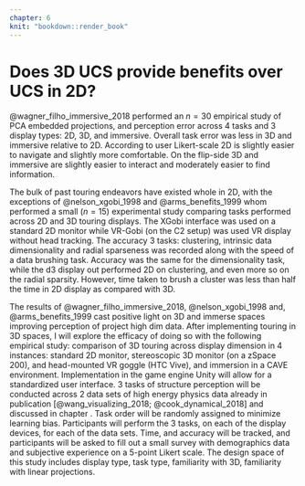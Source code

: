 ```yaml
---
chapter: 6
knit: "bookdown::render_book"
---
```


# Does 3D UCS provide benefits over UCS in 2D? {#ch:UCS_3dvs2d}

<!-- Display types come in a plethora of sizes and technologies each is unique and optimized for specific uses and viewing conditions. It's a rapidly changing and shifting environment with a plethora of applications. Which and how to best use 2D computer minters will generate as many varied opinions as people asked. The question is only exaggerated when 3D display devices are considered. -->

@wagner_filho_immersive_2018 performed an $n=30$ empirical study of PCA embedded projections, and perception error across 4 tasks and 3 display types: 2D, 3D, and immersive. Overall task error was less in 3D and immersive relative to 2D. According to user Likert-scale 2D is slightly easier to navigate and slightly more comfortable. On the flip-side 3D and immersive are slightly easier to interact and moderately easier to find information.

The bulk of past touring endeavors have existed whole in 2D, with the exceptions of @nelson_xgobi_1998 and @arms_benefits_1999 whom performed a small ($n=15$) experimental study comparing tasks performed across 2D and 3D touring displays. The XGobi interface was used on a standard 2D monitor while VR-Gobi (on the C2 setup) was used VR display without head tracking. The accuracy 3 tasks: clustering, intrinsic data dimensionality and radial sparseness was recorded along with the speed of a data brushing task. Accuracy was the same for the dimensionality task, while the d3 display out performed 2D on clustering, and even more so on the radial sparsity. However, time taken to brush a cluster was less than half the time in 2D display as compared with 3D. 

The results of @wagner_filho_immersive_2018, @nelson_xgobi_1998 and, @arms_benefits_1999 cast positive light on 3D and immerse spaces improving perception of project high dim data. After implementing touring in 3D spaces, I will explore the efficacy of doing so with the following 
empirical study: comparison of 3D touring across display dimension in 4 instances: standard 2D monitor, stereoscopic 3D monitor (on a zSpace 200), and head-mounted VR goggle (HTC Vive), and immersion in a CAVE environment. Implementation in the game engine Unity will allow for a standardized user interface. 3 tasks of structure perception will be conducted across 2 data sets of high energy physics data already in publication [@wang_visualizing_2018; @cook_dynamical_2018] and discussed in chapter \ref{ch:spinifex}. Task order will be randomly assigned to minimize learning bias. Participants will perform the 3 tasks, on each of the display devices, for each of the data sets. Time, and accuracy will be tracked, and participants will be asked to fill out a small survey with demographics data and subjective experience on a 5-point Likert scale. The design space of this study includes display type, task type, familiarity with 3D, familiarity with linear projections.
